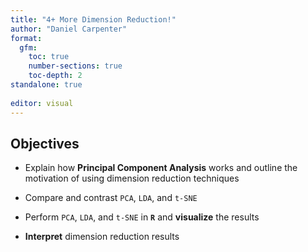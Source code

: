 ```yaml
---
title: "4+ More Dimension Reduction!"
author: "Daniel Carpenter"
format: 
  gfm:
    toc: true
    number-sections: true
    toc-depth: 2
standalone: true
    
editor: visual
---
```


## Objectives

-   Explain how **Principal Component Analysis** works and outline the motivation of using dimension reduction techniques

-   Compare and contrast `PCA`, `LDA`, and `t-SNE`

-   Perform `PCA`, `LDA`, and `t-SNE` in **`R`** and **visualize** the results

-   **Interpret** dimension reduction results

